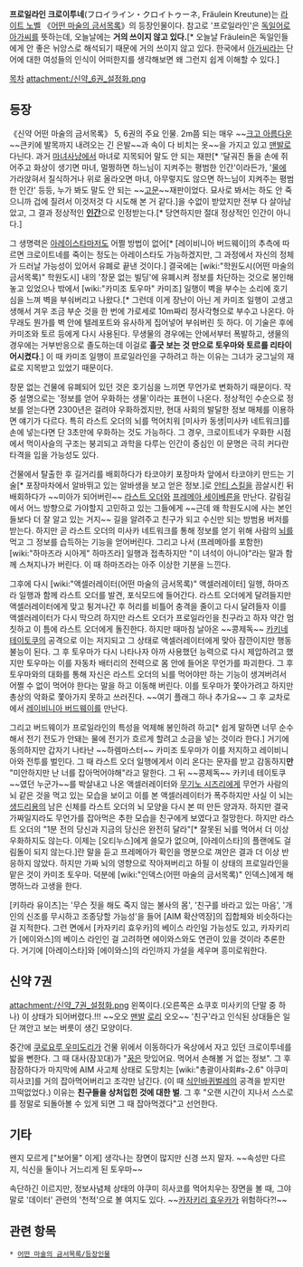 '''프로일라인 크로이투네'''(フロイライン・クロイトゥーネ, Fräulein Kreutune)는 [[라이트 노벨]] 《[[어떤 마술의 금서목록]]》의 등장인물이다. 참고로 '프로일라인'은 [[독일어]]로 [[아가씨]]를 뜻하는데, 오늘날에는 '''거의 쓰이지 않고 있다.'''[* 오늘날 Fräulein은 독일인들에게 안 좋은 뉘앙스로 해석되기 때문에 거의 쓰이지 않고 있다. 한국에서 [[아가씨]]라는 단어에 대한 여성들의 인식이 어떠한지를 생각해보면 왜 그런지 쉽게 이해할 수 있다.]

[[목차]]
attachment:/신약_6권_설정화.png
== 등장 ==
《신약 어떤 마술의 금서목록》 5, 6권의 주요 인물. 2m쯤 되는 매우 ~~[[크고 아름다운]]~~큰키에 발목까지 내려오는 긴 은발~~과 속이 다 비치는 옷~~을 가지고 있고 [[맨발]]로 다닌다. 과거 [[마녀]]사냥에서 마녀로 지목되어 말도 안 되는 재판[* '달궈진 돌을 손에 쥐어주고 화상이 생기면 마녀, 멀쩡하면 하느님이 지켜주는 평범한 인간'이라든가, '[[물]]에 가라앉혀서 질식하거나 위로 올라오면 마녀, 아무렇지도 않으면 하느님이 지켜주는 평범한 인간' 등등, 누가 봐도 말도 안 되는 ~~[[고문]]~~재판이었다. 묘사로 봐서는 하도 안 죽으니까 겁에 질려서 이것저것 다 시도해 본 거 같다.]을 수없이 받았지만 전부 다 살아남았고, 그 결과 정상적인 '''[[인간]]'''으로 인정받는다.[* 당연하지만 절대 정상적인 인간이 아니다.]

그 생명력은 [[아레이스타]]마저도 어쩔 방법이 없어[* [레이비니아 버드웨이]의 추측에 따르면 크로이트네를 죽이는 정도는 아레이스타도 가능하겠지만, 그 과정에서 자신의 정체가 드러날 가능성이 있어서 유폐로 끝낸 것이다.] 결국에는 [wiki:"학원도시(어떤 마술의 금서목록)" 학원도시] 내의 '창문 없는 빌딩'에 유폐시켜 정보를 차단하는 것으로 봉인해 놓고 있었으나 밖에서 [wiki:"카미조 토우마" 카미조] 일행이 벽을 부수는 소리에 호기심을 느껴 벽을 부숴버리고 나왔다.[* 그런데 이게 장난이 아닌 게 카미조 일행이 고생고생해서 겨우 조금 부순 것을 한 번에 가로세로 10m짜리 정사각형으로 부수고 나온다. 아무래도 뭔가를 벽 안에 텔레포트와 유사하게 집어넣어 부숴버린 듯 하다. 이 기술은 후에 카미조와 토르 등에게 다시 사용된다. 무생물의 경우에는 안에서부터 폭발하고, 생물의 경우에는 거부반응으로 졸도하는데 이걸로 '''흘긋 보는 것 만으로 토우마와 토르를 리타이어시켰다'''.] 이 때 카미조 일행이 프로일라인을 구하려고 하는 이유는 그녀가 궁그닐의 재료로 지목받고 있었기 때문이다.

창문 없는 건물에 유폐되어 있던 것은 호기심을 느끼면 무언가로 변화하기 때문이다. 작중 설명으로는 '정보를 얻어 우화하는 생물'이라는 표현이 나온다. 정상적인 수순으로 정보를 얻는다면 2300년은 걸려야 우화하겠지만, 현대 사회의 발달한 정보 매체를 이용하면 얘기가 다르다. 특히 라스트 오더의 뇌를 먹어치워 [미사카 동생|미사카 네트워크]를 손에 넣는다면 단 3초만에 우화하는 것도 가능하다. 그 경우, 크로이트네가 우화한 시점에서 먹이사슬의 구조는 붕괴되고 과학을 다루는 인간이 중심인 이 문명은 극히 커다란 타격을 입을 가능성도 있다.

건물에서 탈출한 후 길거리를 배회하다가 타코야키 포장마차 앞에서 타코야키 만드는 기술[* 포장마차에서 알바뛰고 있는 알바생을 보고 얻은 정보.]로 [[안티 스킬]]을 끔살시킨 뒤 배회하다가 ~~미아가 되어버린~~ [[라스트 오더]]와 [[프레메아 세이베른]]을 만난다. 갈림길에서 어느 방향으로 가야할지 고민하고 있는 그들에게 ~~근데 왜 학원도시에 사는 본인들보다 더 잘 알고 있는 거지~~ 길을 알려주고 친구가 되고 수신만 되는 방범용 버저를 받는다. 하지만 곧 라스트 오더의 미사카 네트워크를 통해 정보를 얻기 위해 사람의 [[뇌]]를 먹고 그 정보를 습득하는 기능을 얻어버린다. 그리고 나서 (프레메아를 포함한) [wiki:"하마즈라 시아게" 하마즈라] 일행과 접촉하지만 "이 녀석이 아니야"라는 말과 함께 스쳐지나가 버린다. 이 때 하마즈라는 아주 이상한 기분을 느낀다. 

그후에 다시 [wiki:"액셀러레이터(어떤 마술의 금서목록)" 액셀러레이터] 일행, 하마즈라 일행과 함께 라스트 오더를 발견, 포식모드에 들어간다. 라스트 오더에게 달려들지만 액셀러레이터에게 맞고 튕겨나간 후 허리를 비틀어 충격을 줄이고 다시 달려들자 이를 액셀러레이터가 다시 막으려 하지만 라스트 오더가 프로일라인을 친구라고 하자 약간 멈칫하고 이 틈에 라스트 오더에게 돌진한다. 하지만 때마침 날아온 ~~콩제독~~ [[카키네 테이토쿠]]의 공격으로 이는 저지되고 그 상태로 액셀러레이터에게 맞아 잠깐이지만 행동불능이 된다. 그 후 토우마가 다시 나타나자 아까 사용했던 능력으로 다시 제압하려고 했지만 토우마는 이를 자동차 배터리의 전력으로 몸 안에 들어온 무언가를 파괴한다. 그 후 토우마와의 대화를 통해 자신은 라스트 오더의 뇌를 먹어야만 하는 기능이 생겨버려서 어쩔 수 없이 먹어야 한다는 말을 하고 이동해 버린다. 이를 토우마가 쫓아가려고 하지만 총상의 악화로 쫓아가지 못하고 쓰러진다. ~~여기 플래그 하나 추가요~~ 그 후 교차로에서 [[레이비니아 버드웨이]]를 만난다. 

그리고 버드웨이가 프로일라인의 특성을 억제해 봉인하려 하고[* 쉽게 말하면 너무 순수해서 전기 전도가 안돼는 물에 전기가 흐르게 할려고 소금을 넣는 것이라 한다.] 거기에 동의하지만 갑자기 나타난 ~~하렘마스터~~ 카미조 토우마가 이를 저지하고 레이비니아와 전투를 벌인다. 그 때 라스트 오더 일행에게서 이리 온다는 문자를 받고 감동하지'''만''' "미안하지만 난 너를 잡아먹어야해"라고 말한다. 그 뒤 ~~콩제독~~ 카키네 테이토쿠~~였던 누군가~~를 박살내고 나온 액셀러레이터와 [[무기노 시즈리]]에게 무언가 사람의 뇌 같은 것을 먹고 있는 모습을 보이고 이를 본 액셀러레이터가 폭주하지만 사실 이 뇌는 [[생드리용]]의 남은 신체를 라스트 오더의 뇌 모양을 다시 본 떠 만든 양과자. 하지만 결국 가짜일지라도 무언가를 잡아먹은 추한 모습을 친구에게 보였다고 절망한다. 하지만 라스트 오더의 "1분 전의 당신과 지금의 당신은 완전히 달라"[* 잘못된 뇌를 먹어서 더 이상 우화하지도 않는다. 이제는 [오티누스]에게 쓸모가 없으며, [아레이스타]의 플랜에도 걸림돌이 되지 않는다.]란 말을 듣고 프레메아가 확인을 명분으로 껴안은 결과 더 이상 반응하지 않았다. 하지만 가짜 뇌의 영향으로 작아져버리고 하필 이 상태의 프로일라인을 맡은 것이 카미조 토우마. 덕분에 [wiki:"인덱스(어떤 마술의 금서목록)" 인덱스]에게 해명하느라 고생을 한다.

[키하라 유이츠]는 '무슨 짓을 해도 죽지 않는 불사의 몸', '친구를 바라고 있는 마음', '개인의 신조를 무시하고 조종당할 가능성'을 들어 [AIM 확산역장]의 집합체와 비슷하다는 걸 지적한다. 그런 면에서 [카자키리 효우카]의 베이스 라인일 가능성도 있고, 카자키리가  [에이와스]의 베이스 라인인 걸 고려하면 에이와스와도 연관이 있을 것이라 추론한다. 거기에 [아레이스타]와 [에이와스]의 라인까지 가설을 세우며 흥미로워한다.
== 신약 7권 ==
attachment:/신약_7권_설정화.png
왼쪽이다.(오른쪽은 쇼쿠호 미사키의 단말 중 하나)
이 상태가 되어버렸다.!!! ~~오오 [[맨발]] [[로리]] 오오~~ '친구'라고 인식된 상대들은 일단 껴안고 보는 버릇이 생긴 모양이다.

중간에 [[쿠로요루 우미도리]]가 건물 위에서 이동하다가 옥상에서 자고 있던 크로이투네를 밟을 뻔한다. 그 때 대사(잠꼬대)가 "[[꿈]]은 맛있어요. 먹어서 손해볼 거 없는 정보". 그 후 잠잠하다가 마지막에 AIM 사고체 상태로 도망치는 [wiki:"총괄이사회#s-2.6" 야쿠미 히사코]를 거의 잡아먹어버리고 조각만 남긴다. (이 때 [[식인]][[바퀴벌레]]의 공격을 받지만 끄떡없었다.) 이유는 '''친구들을 상처입힌 것에 대한 벌'''. 그 후 "오랜 시간이 지나서 스스로를 정말로 되돌아볼 수 있게 되면 그 때 잡아먹겠다"고 선언한다.

== 기타 ==
왠지 모르게 ["보어물" 이게] 생각나는 장면이 많지만 신경 쓰지 말자. ~~속성만 다르지, 식신을 둘이나 거느리게 된 토우마~~ 

속단하긴 이르지만, 정보사념체 상태의 야쿠미 히사코를 먹어치우는 장면을 볼 때, 그야말로 '데이터' 관련의 '천적'으로 볼 여지도 있다. ~~[[카자키리 효우카]]가 위험하다?!~~

== 관련 항목 ==
 * [[어떤 마술의 금서목록/등장인물]]
